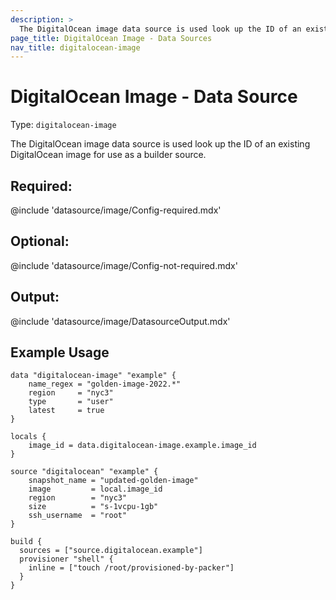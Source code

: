 ```yaml
---
description: >
  The DigitalOcean image data source is used look up the ID of an existing DigitalOcean image.
page_title: DigitalOcean Image - Data Sources
nav_title: digitalocean-image
---
```


# DigitalOcean Image - Data Source

Type: `digitalocean-image`

The DigitalOcean image data source is used look up the ID of an existing DigitalOcean image
for use as a builder source.

## Required:

@include 'datasource/image/Config-required.mdx'

## Optional:

@include 'datasource/image/Config-not-required.mdx'

## Output:

@include 'datasource/image/DatasourceOutput.mdx'

## Example Usage

```hcl
data "digitalocean-image" "example" {
    name_regex = "golden-image-2022.*"
    region     = "nyc3"
    type       = "user"
    latest     = true
}

locals {
    image_id = data.digitalocean-image.example.image_id
}

source "digitalocean" "example" {
    snapshot_name = "updated-golden-image"
    image         = local.image_id
    region        = "nyc3"
    size          = "s-1vcpu-1gb"
    ssh_username  = "root"
}

build {
  sources = ["source.digitalocean.example"]
  provisioner "shell" {
    inline = ["touch /root/provisioned-by-packer"]
  }
}
```
